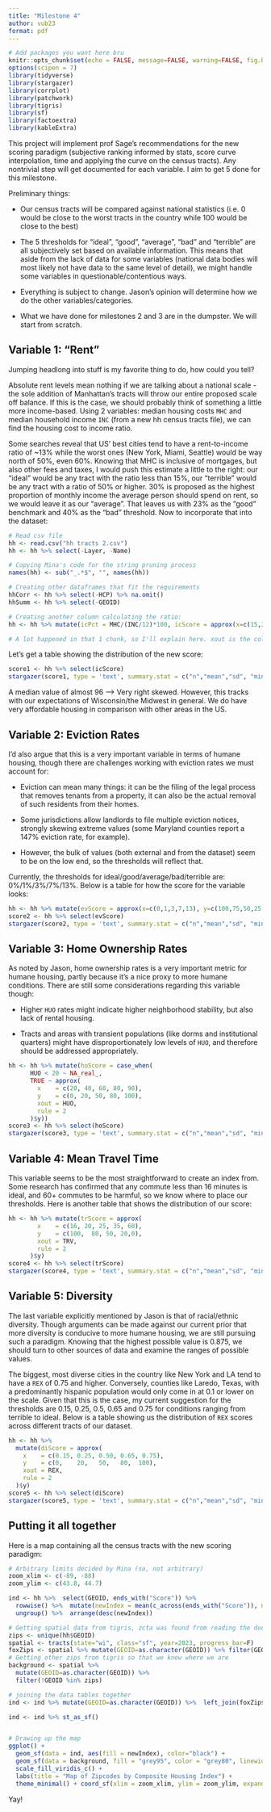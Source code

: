 ```yaml
---
title: "Milestone 4"
author: vub23
format: pdf
---
```


```r
# Add packages you want here bru
knitr::opts_chunk$set(echo = FALSE, message=FALSE, warning=FALSE, fig.height = 10)
options(scipen = 7)
library(tidyverse)
library(stargazer)
library(corrplot)
library(patchwork)
library(tigris)
library(sf)
library(factoextra)
library(kableExtra)
```

This project will implement prof Sage's recommendations for the new scoring paradigm (subjective ranking informed by stats, score curve interpolation, time and applying the curve on the census tracts). Any nontrivial step will get documented for each variable. I aim to get 5 done for this milestone.

Preliminary things:

-   Our census tracts will be compared against national statistics (i.e. 0 would be close to the worst tracts in the country while 100 would be close to the best)

-   The 5 thresholds for "ideal", "good", "average", "bad" and "terrible" are all subjectively set based on available information. This means that aside from the lack of data for some variables (national data bodies will most likely not have data to the same level of detail), we might handle some variables in questionable/contentious ways.

-   Everything is subject to change. Jason's opinion will determine how we do the other variables/categories.

-   What we have done for milestones 2 and 3 are in the dumpster. We will start from scratch.

## Variable 1: "Rent"

Jumping headlong into stuff is my favorite thing to do, how could you tell?

Absolute rent levels mean nothing if we are talking about a national scale - the sole addition of Manhattan's tracts will throw our entire proposed scale off balance. If this is the case, we should probably think of something a little more income-based. Using 2 variables: median housing costs `MHC` and median household income `INC` (from a new hh census tracts file), we can find the housing cost to income ratio.

Some searches reveal that US' best cities tend to have a rent-to-income ratio of \~13% while the worst ones (New York, Miami, Seattle) would be way north of 50%, even 60%. Knowing that MHC is inclusive of mortgages, but also other fees and taxes, I would push this estimate a little to the right: our "ideal" would be any tract with the ratio less than 15%, our "terrible" would be any tract with a ratio of 50% or higher. 30% is proposed as the highest proportion of monthly income the average person should spend on rent, so we would leave it as our "average". That leaves us with 23% as the "good" benchmark and 40% as the "bad" threshold. Now to incorporate that into the dataset:

```r
# Read csv file
hh <- read.csv("hh tracts 2.csv")
hh <- hh %>% select(-Layer, -Name)

# Copying Mina's code for the string pruning process
names(hh) <- sub("_.*$", "", names(hh))

# Creating other dataframes that fit the requirements
hhCorr <- hh %>% select(-HCP) %>% na.omit()
hhSumm <- hh %>% select(-GEOID)

# Creating another column calculating the ratio:
hh <- hh %>% mutate(icPct = MHC/(INC/12)*100, icScore = approx(x=c(15,23,30,40,50), y=c(100,75,50,25,0), xout=icPct, rule=2)$y)

# A lot happened in that 1 chunk, so I'll explain here. xout is the column you feed the raw data into. approx() is the function that does the linear interpolation thing. x=() is the argument where you fit the ideal/terrible thresholds. y=() is the argument where you assign the values of each threshold. rule=2 is set so values beyond the bounds are either 100 or 0.
```

Let's get a table showing the distribution of the new score:

```r
score1 <- hh %>% select(icScore)
stargazer(score1, type = 'text', summary.stat = c("n","mean","sd", "min", "median", "max"), notes.append=F, header=F)
```

A median value of almost 96 –\> Very right skewed. However, this tracks with our expectations of Wisconsin/the Midwest in general. We do have very affordable housing in comparison with other areas in the US.

## Variable 2: Eviction Rates

I'd also argue that this is a very important variable in terms of humane housing, though there are challenges working with eviction rates we must account for:

-   Eviction can mean many things: it can be the filing of the legal process that removes tenants from a property, it can also be the actual removal of such residents from their homes.

-   Some jurisdictions allow landlords to file multiple eviction notices, strongly skewing extreme values (some Maryland counties report a 147% eviction rate, for example).

-   However, the bulk of values (both external and from the dataset) seem to be on the low end, so the thresholds will reflect that.

Currently, the thresholds for ideal/good/average/bad/terrible are: 0%/1%/3%/7%/13%. Below is a table for how the score for the variable looks:

```r
hh <- hh %>% mutate(evScore = approx(x=c(0,1,3,7,13), y=c(100,75,50,25,0), xout=EVR, rule=2)$y)
score2 <- hh %>% select(evScore)
stargazer(score2, type = 'text', summary.stat = c("n","mean","sd", "min", "median", "max"), notes.append=F, header=F)
```

## Variable 3: Home Ownership Rates

As noted by Jason, home ownership rates is a very important metric for humane housing, partly because it's a nice proxy to more humane conditions. There are still some considerations regarding this variable though:

-   Higher `HUO` rates might indicate higher neighborhood stability, but also lack of rental housing.

-   Tracts and areas with transient populations (like dorms and institutional quarters) might have disproportionately low levels of `HUO`, and therefore should be addressed appropriately.

```r
hh <- hh %>% mutate(hoScore = case_when(
      HUO < 20 ~ NA_real_,
      TRUE ~ approx(
        x    = c(20, 40, 60, 80, 90),
        y    = c(0, 20, 50, 80, 100),
        xout = HUO,
        rule = 2
      )$y))
score3 <- hh %>% select(hoScore)
stargazer(score3, type = 'text', summary.stat = c("n","mean","sd", "min", "median", "max"), notes.append=F, header=F)
```

## Variable 4: Mean Travel Time

This variable seems to be the most straightforward to create an index from. Some research has confirmed that any commute less than 16 minutes is ideal, and 60+ commutes to be harmful, so we know where to place our thresholds. Here is another table that shows the distribution of our score:

```r
hh <- hh %>% mutate(trScore = approx(
        x    = c(16, 20, 25, 35, 60),
        y    = c(100,  80, 50, 20,0),
        xout = TRV,
        rule = 2
      )$y)
score4 <- hh %>% select(trScore)
stargazer(score4, type = 'text', summary.stat = c("n","mean","sd", "min", "median", "max"), notes.append=F, header=F)
```

## Variable 5: Diversity

The last variable explicitly mentioned by Jason is that of racial/ethnic diversity. Though arguments can be made against our current prior that more diversity is conducive to more humane housing, we are still pursuing such a paradigm. Knowing that the highest possible value is 0.875, we should turn to other sources of data and examine the ranges of possible values.

The biggest, most diverse cities in the country like New York and LA tend to have a `REX` of 0.75 and higher. Conversely, counties like Laredo, Texas, with a predominantly hispanic population would only come in at 0.1 or lower on the scale. Given that this is the case, my current suggestion for the thresholds are 0.15, 0.25, 0.5, 0.65 and 0.75 for conditions ranging from terrible to ideal. Below is a table showing us the distribution of `REX` scores across different tracts of our dataset.

```r
hh <- hh %>%
  mutate(diScore = approx(
    x    = c(0.15, 0.25, 0.50, 0.65, 0.75),
    y    = c(0,    20,   50,   80,  100),
    xout = REX,
    rule = 2
  )$y)
score5 <- hh %>% select(diScore)
stargazer(score5, type = 'text', summary.stat = c("n","mean","sd", "min", "median", "max"), notes.append=F, header=F)
```

## Putting it all together

Here is a map containing all the census tracts with the new scoring paradigm:

```r
# Arbitrary limits decided by Mina (so, not arbitrary)
zoom_xlim <- c(-89, -88)
zoom_ylim <- c(43.8, 44.7)

ind <- hh %>%  select(GEOID, ends_with("Score")) %>%  
  rowwise() %>%  mutate(newIndex = mean(c_across(ends_with("Score")), na.rm = TRUE)) %>% 
  ungroup() %>%  arrange(desc(newIndex))

# Getting spatial data from tigris, zcta was found from reading the documentation
zips <- unique(hh$GEOID)
spatial <- tracts(state="wi", class="sf", year=2023, progress_bar=F)
foxZips <- spatial %>% mutate(GEOID=as.character(GEOID)) %>% filter(GEOID %in% zips)
# Getting other zips from tigris so that we know where we are
background <- spatial %>%
  mutate(GEOID=as.character(GEOID)) %>%
  filter(!GEOID %in% zips)

# joining the data tables together
ind <- ind %>% mutate(GEOID=as.character(GEOID)) %>%  left_join(foxZips, by=c("GEOID"="GEOID"))

ind <- ind %>% st_as_sf()


# Drawing up the map
ggplot() +
  geom_sf(data = ind, aes(fill = newIndex), color="black") +
  geom_sf(data = background, fill = "grey95", color = "grey80", linewidth = 0.1) +
  scale_fill_viridis_c() + 
  labs(title = "Map of Zipcodes by Composite Housing Index") +
  theme_minimal() + coord_sf(xlim = zoom_xlim, ylim = zoom_ylim, expand = FALSE)
```

Yay!
